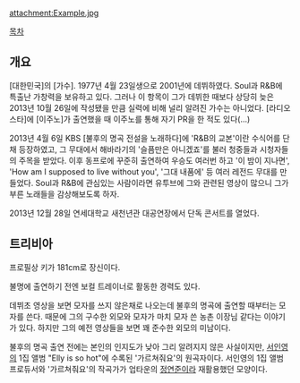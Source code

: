 attachment:Example.jpg

[[목차]]
== 개요 ==
[대한민국]의 [가수]. 1977년 4월 23일생으로 2001년에 데뷔하였다. Soul과 R&B에 특출난 가창력을 보유하고 있다. 그러나 이 항목이 그가 데뷔한 때보다 상당히 늦은 2013년 10월 26일에 작성됐을 만큼 실력에 비해 널리 알려진 가수는 아니었다. [라디오스타]에 [이주노]가 출연했을 때 이주노를 통해 자기 PR을 한 적도 있다(...)

2013년 4월 6일 KBS [불후의 명곡 전설을 노래하다]에 'R&B의 교본'이란 수식어를 단채 등장하였고, 그 무대에서 해바라기의 '슬픔만은 아니겠죠'를 불러 청중들과 시청자들의 주목을 받았다. 이후 동프로에 꾸준히 출연하여 우승도 여러번 하고 '이 밤이 지나면', 'How am I supposed to live without you', '그대 내품에' 등 여러 레전드 무대를 만들었다. Soul과 R&B에 관심있는 사람이라면 유투브에 그와 관련된 영상이 많으니 그가 부른 노래들을 감상해보도록 하자.

2013년 12월 28일 연세대학교 새천년관 대공연장에서 단독 콘서트를 열었다.

== 트리비아 ==
프로필상 키가 181cm로 장신이다.

불명에 출연하기 전엔 보컬 트레이너로 활동한 경력도 있다.

데뷔초 영상을 보면 모자를 쓰지 않은채로 나오는데 불후의 명곡에 출연할 때부터는 모자를 쓴다. 때문에 그의 구수한 외모와 모자가 마치 모자 쓴 농촌 이장님 같다는 이야기가 있다. 하지만 그의 예전 영상들을 보면 꽤 준수한 외모의 미남이다.

불후의 명곡 출연 전에는 본인의 인지도가 낮아 그리 알려지지 않은 사실이지만, [[서인영]]의 1집 앨범 "Elly is so hot"에 수록된 '가르쳐줘요'의 원곡자이다. 서인영의 1집 앨범 프로듀서와 '가르쳐줘요'의 작곡가가 업타운의 [[정연준]]이라 재활용했던 모양이다.
